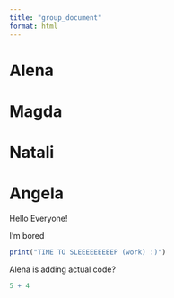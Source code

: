 ```yaml
---
title: "group_document"
format: html
---
```


# Alena

# Magda

# Natali

# Angela

Hello Everyone!

I'm bored

```r
print("TIME TO SLEEEEEEEEEP (work) :)")
```

Alena is adding actual code?

```r
5 + 4
```
